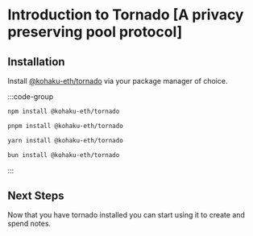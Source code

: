 # Introduction to Tornado [A privacy preserving pool protocol]

## Installation

Install [@kohaku-eth/tornado](https://www.npmjs.com/package/@kohaku-eth/tornado) via your package manager of choice.

:::code-group

```bash [npm]
npm install @kohaku-eth/tornado
```

```bash [pnpm]
pnpm install @kohaku-eth/tornado
```

```bash [yarn]
yarn install @kohaku-eth/tornado
```

```bash [bun]
bun install @kohaku-eth/tornado
```

:::

## Next Steps

Now that you have tornado installed you can start using it to create and spend notes.
